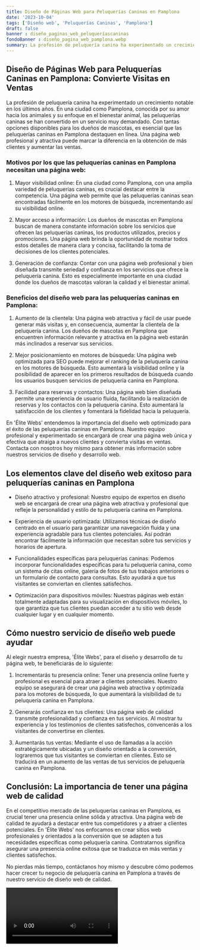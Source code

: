 ```yaml
---
title: Diseño de Páginas Web para Peluquerías Caninas en Pamplona
date: '2023-10-04'
tags: ['Diseño web', 'Peluquerías Caninas', 'Pamplona']
draft: false
banner : diseño_paginas_web_peluqueríascaninas
fondoBanner : diseño_pagina_web_pamplona.webp
summary: La profesión de peluquería canina ha experimentado un crecimiento notable en los últimos años. En una ciudad como Pamplona, conocida por su amor hacia los animales y su enfoque en el bienestar animal, las peluquerías caninas se han convertido en un servicio muy demandado. Con tantas opciones disponibles para los dueños de mascotas, es esencial que las peluquerías caninas en Pamplona destaquen en línea. Una página web profesional y atractiva puede marcar la diferencia en la obtención de más clientes y aumentar las ventas.
---
```


## Diseño de Páginas Web para Peluquerías Caninas en Pamplona: Convierte Visitas en Ventas

La profesión de peluquería canina ha experimentado un crecimiento notable en los últimos años. En una ciudad como Pamplona, conocida por su amor hacia los animales y su enfoque en el bienestar animal, las peluquerías caninas se han convertido en un servicio muy demandado. Con tantas opciones disponibles para los dueños de mascotas, es esencial que las peluquerías caninas en Pamplona destaquen en línea. Una página web profesional y atractiva puede marcar la diferencia en la obtención de más clientes y aumentar las ventas.

### Motivos por los que las peluquerías caninas en Pamplona necesitan una página web:

1. Mayor visibilidad online: En una ciudad como Pamplona, con una amplia variedad de peluquerías caninas, es crucial destacar entre la competencia. Una página web permite que las peluquerías caninas sean encontradas fácilmente en los motores de búsqueda, incrementando así su visibilidad online.

2. Mayor acceso a información: Los dueños de mascotas en Pamplona buscan de manera constante información sobre los servicios que ofrecen las peluquerías caninas, los productos utilizados, precios y promociones. Una página web brinda la oportunidad de mostrar todos estos detalles de manera clara y concisa, facilitando la toma de decisiones de los clientes potenciales.

3. Generación de confianza: Contar con una página web profesional y bien diseñada transmite seriedad y confianza en los servicios que ofrece la peluquería canina. Esto es especialmente importante en una ciudad donde los dueños de mascotas valoran la calidad y el bienestar animal.

### Beneficios del diseño web para las peluquerías caninas en Pamplona:

1. Aumento de la clientela: Una página web atractiva y fácil de usar puede generar más visitas y, en consecuencia, aumentar la clientela de la peluquería canina. Los dueños de mascotas en Pamplona que encuentren información relevante y atractiva en la página web estarán más inclinados a reservar sus servicios.

2. Mejor posicionamiento en motores de búsqueda: Una página web optimizada para SEO puede mejorar el ranking de la peluquería canina en los motores de búsqueda. Esto aumentará la visibilidad online y la posibilidad de aparecer en los primeros resultados de búsqueda cuando los usuarios busquen servicios de peluquería canina en Pamplona.

3. Facilidad para reservas y contactos: Una página web bien diseñada permite una experiencia de usuario fluida, facilitando la realización de reservas y los contactos con la peluquería canina. Esto aumentará la satisfacción de los clientes y fomentará la fidelidad hacia la peluquería.

En 'Élite Webs' entendemos la importancia del diseño web optimizado para el éxito de las peluquerías caninas en Pamplona. Nuestro equipo profesional y experimentado se encargará de crear una página web única y efectiva que atraiga a nuevos clientes y convierta visitas en ventas. Contacta con nosotros hoy mismo para obtener más información sobre nuestros servicios de diseño y desarrollo web.

<GifSeo />

<Cta />

## Los elementos clave del diseño web exitoso para peluquerías caninas en Pamplona

- Diseño atractivo y profesional: Nuestro equipo de expertos en diseño web se encargará de crear una página web atractiva y profesional que refleje la personalidad y estilo de tu peluquería canina en Pamplona.

- Experiencia de usuario optimizada: Utilizamos técnicas de diseño centrado en el usuario para garantizar una navegación fluida y una experiencia agradable para tus clientes potenciales. Así podrán encontrar fácilmente la información que necesitan sobre tus servicios y horarios de apertura.

- Funcionalidades específicas para peluquerías caninas: Podemos incorporar funcionalidades específicas para tu peluquería canina, como un sistema de citas online, galería de fotos de tus trabajos anteriores o un formulario de contacto para consultas. Esto ayudará a que tus visitantes se conviertan en clientes satisfechos.

- Optimización para dispositivos móviles: Nuestras páginas web están totalmente adaptadas para su visualización en dispositivos móviles, lo que garantiza que tus clientes puedan acceder a tu sitio web desde cualquier lugar y en cualquier momento.

## Cómo nuestro servicio de diseño web puede ayudar

Al elegir nuestra empresa, 'Élite Webs', para el diseño y desarrollo de tu página web, te beneficiarás de lo siguiente:

1. Incrementarás tu presencia online: Tener una presencia online fuerte y profesional es esencial para atraer a clientes potenciales. Nuestro equipo se asegurará de crear una página web atractiva y optimizada para los motores de búsqueda, lo que aumentará la visibilidad de tu peluquería canina en Pamplona.

2. Generarás confianza en tus clientes: Una página web de calidad transmite profesionalidad y confianza en tus servicios. Al mostrar tu experiencia y los testimonios de clientes satisfechos, convencerás a los visitantes de convertirse en clientes.

3. Aumentarás tus ventas: Mediante el uso de llamadas a la acción estratégicamente ubicadas y un diseño orientado a la conversión, lograremos que tus visitantes se conviertan en clientes. Esto se traducirá en un aumento de las ventas de tus servicios de peluquería canina en Pamplona.

## Conclusión: La importancia de tener una página web de calidad

En el competitivo mercado de las peluquerías caninas en Pamplona, es crucial tener una presencia online sólida y atractiva. Una página web de calidad te ayudará a destacar entre tus competidores y a atraer a clientes potenciales. En 'Élite Webs' nos enfocamos en crear sitios web profesionales y orientados a la conversión que se adapten a tus necesidades específicas como peluquería canina. Contratarnos significa asegurar una presencia online exitosa que se traduzca en más ventas y clientes satisfechos.

No pierdas más tiempo, contáctanos hoy mismo y descubre cómo podemos hacer crecer tu negocio de peluquería canina en Pamplona a través de nuestro servicio de diseño web de calidad.

<Video />

<CtaBot job='Peluquerías Caninas' city='Pamplona'/>

<Gmaps query='Pamplona+españa+maps' />